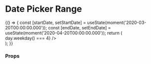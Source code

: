
<Meta title="Components|DatePicker|DateRangePicker" component={DateRangePicker} />

# Date Picker Range
<Preview>
  <Story name="date range picker" height="500px">
    {() => {
      const [startDate, setStartDate] = useState(moment('2020-03-20T00:00:00.000'));
      const [endDate, setEndDate] = useState(moment('2020-04-20T00:00:00.000'));
      return (
        <div style={{marginTop: '30px'}}>
          <DateRangePicker
            startDateId="start-date"
            startDateTooltip={{ title: 'Start Date' }}
            startDateAriaLabel="Start Date"
            startDateValue={startDate}
            endDateId="end-date"
            endDateTooltip={{ title: 'End Date' }}
            endDateAriaLabel="End Date"
            endDateValue={endDate}
            numberOfMonths={2}
            endDateValidationMessage="Incorrect end date"
            startDateValidationMessage="Incorrect start date"
            isDayBlocked={(day) => day.weekday() === 4}
          />
        </div>
      );
    }}
  </Story>
</Preview>

### Props
<Props of={DateRangePicker} />